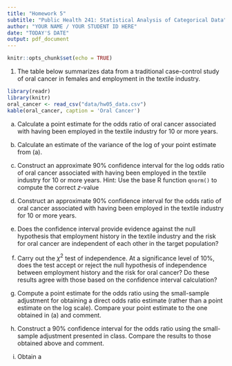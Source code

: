 ```yaml
---
title: "Homework 5"
subtitle: "Public Health 241: Statistical Analysis of Categorical Data"
author: "YOUR NAME / YOUR STUDENT ID HERE"
date: "TODAY'S DATE"
output: pdf_document
---
```


```r
knitr::opts_chunk$set(echo = TRUE)
```

1. The table below summarizes data from a traditional case-control study of oral cancer in females and
employment in the textile industry.

```r
library(readr)
library(knitr)
oral_cancer <- read_csv("data/hw05_data.csv")
kable(oral_cancer, caption = 'Oral Cancer')
```

(a) Calculate a point estimate for the odds ratio of oral cancer associated with having been employed in the textile industry for 10 or more years.

(b) Calculate an estimate of the variance of the log of your point estimate from (a).

(c) Construct an approximate 90% confidence interval for the log odds ratio of oral cancer associated with having been employed in the  textile industry for 10 or more years. Hint: Use the base R function `qnorm()` to compute the correct _z_-value

(d) Construct an approximate 90% confidence interval for the odds ratio of oral cancer associated with having been employed in the textile industry for 10 or more years.

(e) Does the confidence interval provide evidence against the null hypothesis that employment history in the textile industry and the risk for oral cancer are independent of each other in the target population?

(f) Carry out the $\chi^2$ test of independence. At a significance level of 10%, does the test accept or reject the null hypothesis of independence between employment history and the risk for oral cancer? Do these results agree with those based on the confidence interval calculation?

(g) Compute a point estimate for the odds ratio using the small-sample adjustment for obtaining a direct odds ratio estimate (rather than a point estimate on the log scale). Compare your point estimate to the one obtained in (a) and comment.

(h) Construct a 90% confidence interval for the odds ratio using the small-sample adjustment presented in class. Compare the results to those obtained above and comment.

(i) Obtain a 







